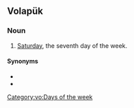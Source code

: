 ==Volapük==

===Noun===
{{head|vo|noun}}

# {{lb|vo|archaic}} [[Saturday]], the seventh day of the week.

====Synonyms====
* {{l|vo|jabat}}
* {{l|vo|zädel}}

[[Category:vo:Days of the week]]
